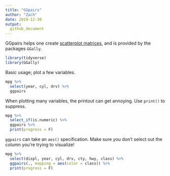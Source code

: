 ```yaml
---
title: "GGpairs"
author: "Zach"
date: 2019-12-30
output:
  github_document
---
```


GGpairs helps one create [scatterplot
matrices](https://en.wikipedia.org/wiki/Scatter_plot#Scatter_plot_matrices), and
is provided by the packages `GGally`.

```r
library(tidyverse)
library(GGally)
```

Basic usage; plot a few variables.

```r
mpg %>%
  select(year, cyl, drv) %>%
  ggpairs
```

When plotting many variables, the printout can get annoying. Use `print()` to
suppress.

```r
mpg %>%
  select_if(is.numeric) %>%
  ggpairs %>%
  print(progress = F)
```

`ggpairs` can take an `aes()` specification. Make sure you don't select out the
column you're trying to visualize!

```r
mpg %>%
  select(displ, year, cyl, drv, cty, hwy, class) %>%
  ggpairs(., mapping = aes(color = class)) %>%
  print(progress = F)
```
